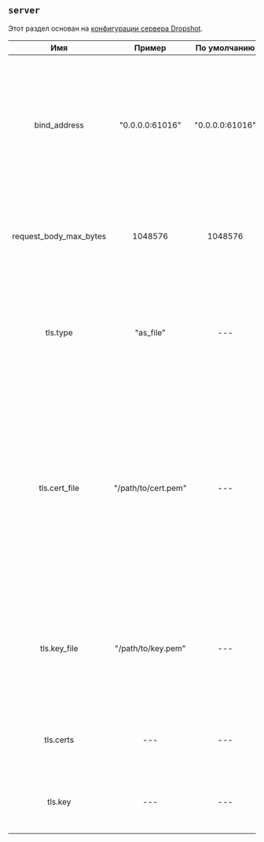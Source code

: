 ## `server`

Этот раздел основан на [конфигурации сервера Dropshot](https://github.com/oxidecomputer/dropshot/tree/v0.9.0#dropshot-servers).

|          Имя           |       Пример        |  По умолчанию   |              Обяз.              |                                                                                                                               Описание                                                                                                                                |
| :--------------------: | :-----------------: | :-------------: | :-----------------------------: | :-------------------------------------------------------------------------------------------------------------------------------------------------------------------------------------------------------------------------------------------------------------------: |
|      bind_address      |   "0.0.0.0:61016"   | "0.0.0.0:61016" |               Да                |                                      Указывает, что сервер должен привязываться к данному IP-адресу и TCP-порту. В общем случае серверы могут привязываться к более чем одному IP-адресу и порту, но это пока не поддерживается.                                      |
| request_body_max_bytes |       1048576       |     1048576     |               Да                |                                                                                Указывает максимальное количество байт, разрешенное в теле запроса. Большие запросы получат ошибку 400.                                                                                |
|        tls.type        |      "as_file"      |       ---       |               Нет               |                                                                    Указывает, используется ли и как информация о сертификате и ключе TLS. Действительные значения включают "as_file" и "as_bytes".                                                                    |
|     tls.cert_file      | "/path/to/cert.pem" |       ---       | Только если tls.type = as_file  | Указывает путь к файлу PEM, содержащему сертификат для идентификации сервера. Первый сертификат - это конечный сертификат субъекта, а оставшиеся - промежуточные сертификаты на пути к доверенному CA. Если указано, сервер будет прослушивать только TLS-соединения. |
|      tls.key_file      | "/path/to/key.pem"  |       ---       | Только если tls.type = as_file  |                                                       Указывает путь к файлу PEM, содержащему закрытый ключ, который будет использовать сервер. Если указано, сервер будет прослушивать только TLS-соединения.                                                        |
|       tls.certs        |         ---         |       ---       | Только если tls.type = as_bytes |                                                                                        То же, что и tls.cert_file, но предоставляемое в виде массива байт данных сертификата.                                                                                         |
|        tls.key         |         ---         |       ---       | Только если tls.type = as_bytes |                                                                                            То же, что и tls.key_file, но предоставляемое в виде массива байт данных ключа.                                                                                            |